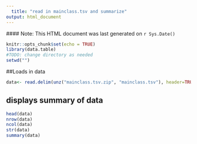 ```yaml
---
  title: "read in mainclass.tsv and summarize"
output: html_document
---
```

  #### Note: This HTML document was last generated on `r Sys.Date()`
  
```r
knitr::opts_chunk$set(echo = TRUE)
library(data.table)
#TODO: change directory as needed
setwd("")
```
##Loads in data

```r
data<- read.delim(unz("mainclass.tsv.zip", "mainclass.tsv"), header=TRUE, sep ="\t", comment.char="#",  stringsAsFactors = FALSE, quote="\"", fill = FALSE)
```

## displays summary of data

```r
head(data)
nrow(data)
ncol(data)
str(data)
summary(data)


```
